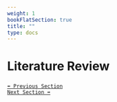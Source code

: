 ```yaml
---
weight: 1
bookFlatSection: true
title: ""
type: docs
---
```


# Literature Review
###

[``⬅️ Previous Section``](/docs/thesis/introduction) <br/>
[``Next Section ➡️``](/docs/thesis/methodology)